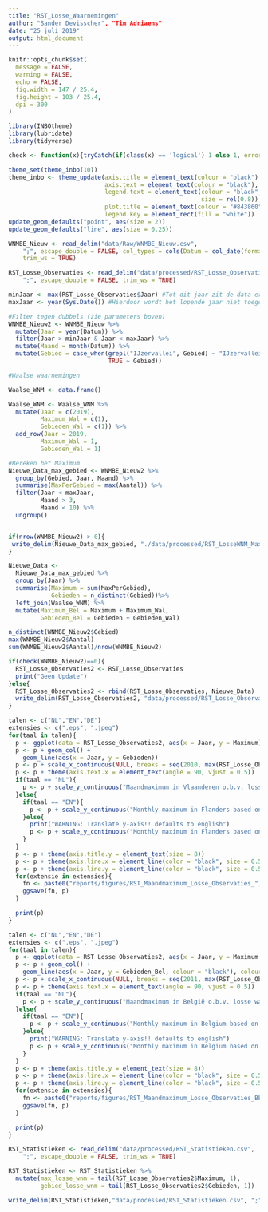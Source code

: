 ```yaml
---
title: "RST_Losse_Waarnemingen"
author: "Sander Devisscher", "Tim Adriaens"
date: "25 juli 2019"
output: html_document
---
```


```r
knitr::opts_chunk$set(
  message = FALSE,
  warning = FALSE,
  echo = FALSE,
  fig.width = 147 / 25.4,
  fig.height = 103 / 25.4,
  dpi = 300
)
```

```r
library(INBOtheme)
library(lubridate)
library(tidyverse)

check <- function(x){tryCatch(if(class(x) == 'logical') 1 else 1, error=function(e) 0)}

theme_set(theme_inbo(10))
theme_inbo <- theme_update(axis.title = element_text(colour = "black"), 
                           axis.text = element_text(colour = "black"),
                           legend.text = element_text(colour = "black", 
                                                      size = rel(0.8)),
                           plot.title = element_text(colour = "#843860"),
                           legend.key = element_rect(fill = "white"))
update_geom_defaults("point", aes(size = 2))
update_geom_defaults("line", aes(size = 0.25))

```

```r
WNMBE_Nieuw <- read_delim("data/Raw/WNMBE_Nieuw.csv", 
    ";", escape_double = FALSE, col_types = cols(Datum = col_date(format = "%d/%m/%Y")), 
    trim_ws = TRUE)

RST_Losse_Observaties <- read_delim("data/processed/RST_Losse_Observaties.csv", 
    ";", escape_double = FALSE, trim_ws = TRUE)
```

```r
minJaar <- max(RST_Losse_Observaties$Jaar) #Tot dit jaar zit de data er reeds in.
maxJaar <- year(Sys.Date()) #Hierdoor wordt het lopende jaar niet toegevoegd terwijl we de data behouden. 

#Filter tegen dubbels (zie parameters boven)
WNMBE_Nieuw2 <- WNMBE_Nieuw %>% 
  mutate(Jaar = year(Datum)) %>% 
  filter(Jaar > minJaar & Jaar < maxJaar) %>% 
  mutate(Maand = month(Datum)) %>% 
  mutate(Gebied = case_when(grepl("IJzervallei", Gebied) ~ "IJzervallei",
                            TRUE ~ Gebied))

#Waalse waarnemingen

Waalse_WNM <- data.frame()

Waalse_WNM <- Waalse_WNM %>% 
  mutate(Jaar = c(2019),
         Maximum_Wal = c(1),
         Gebieden_Wal = c(1)) %>% 
  add_row(Jaar = 2019,
         Maximum_Wal = 1,
         Gebieden_Wal = 1)

#Bereken het Maximum
Nieuwe_Data_max_gebied <- WNMBE_Nieuw2 %>% 
  group_by(Gebied, Jaar, Maand) %>% 
  summarise(MaxPerGebied = max(Aantal)) %>% 
  filter(Jaar < maxJaar, 
         Maand > 3, 
         Maand < 10) %>% 
  ungroup()


if(nrow(WNMBE_Nieuw2) > 0){
 write_delim(Nieuwe_Data_max_gebied, "./data/processed/RST_LosseWNM_MaxPerGebied.csv", delim = ";")
}

Nieuwe_Data <- 
  Nieuwe_Data_max_gebied %>% 
  group_by(Jaar) %>% 
  summarise(Maximum = sum(MaxPerGebied),
            Gebieden = n_distinct(Gebied))%>% 
  left_join(Waalse_WNM) %>% 
  mutate(Maximum_Bel = Maximum + Maximum_Wal,
         Gebieden_Bel = Gebieden + Gebieden_Wal) 

n_distinct(WNMBE_Nieuw2$Gebied)
max(WNMBE_Nieuw2$Aantal)
sum(WNMBE_Nieuw2$Aantal)/nrow(WNMBE_Nieuw2)

if(check(WNMBE_Nieuw2)==0){
  RST_Losse_Observaties2 <- RST_Losse_Observaties
  print("Geen Update")
}else{
  RST_Losse_Observaties2 <- rbind(RST_Losse_Observaties, Nieuwe_Data)
  write_delim(RST_Losse_Observaties2, "data/processed/RST_Losse_Observaties.csv", ";")
}
```

```r
talen <- c("NL","EN","DE")
extensies <- c(".eps", ".jpeg")
for(taal in talen){
  p <- ggplot(data = RST_Losse_Observaties2, aes(x = Jaar, y = Maximum))
  p <- p + geom_col() +
    geom_line(aes(x = Jaar, y = Gebieden))
  p <- p + scale_x_continuous(NULL, breaks = seq(2010, max(RST_Losse_Observaties2$Jaar), by = 1))
  p <- p + theme(axis.text.x = element_text(angle = 90, vjust = 0.5))
  if(taal == "NL"){
    p <- p + scale_y_continuous("Maandmaximum in Vlaanderen o.b.v. losse waarnemingen",breaks = seq(0, 20, by = 2), limits = c(0,20), expand = c(0,0))
  }else{
    if(taal == "EN"){
      p <- p + scale_y_continuous("Monthly maximum in Flanders based on individual observations",breaks = seq(0, 20, by = 2), limits = c(0,20),expand = c(0,0))
    }else{
      print("WARNING: Translate y-axis!! defaults to english")
      p <- p + scale_y_continuous("Monthly maximum in Flanders based on individual observations",breaks = seq(0, 20, by = 2), limits = c(0,20),expand = c(0,0))
    }
  }
  p <- p + theme(axis.title.y = element_text(size = 8))
  p <- p + theme(axis.line.x = element_line(color = "black", size = 0.5, linetype = "solid"))
  p <- p + theme(axis.line.y = element_line(color = "black", size = 0.5, linetype = "solid"))
  for(extensie in extensies){
    fn <- paste0("reports/figures/RST_Maandmaximum_Losse_Observaties_", taal , extensie)
    ggsave(fn, p)
  }

  print(p)
}

```

```r
talen <- c("NL","EN","DE")
extensies <- c(".eps", ".jpeg")
for(taal in talen){
  p <- ggplot(data = RST_Losse_Observaties2, aes(x = Jaar, y = Maximum_Bel))
  p <- p + geom_col() +
    geom_line(aes(x = Jaar, y = Gebieden_Bel, colour = "black"), colour = "black", size = 1) 
  p <- p + scale_x_continuous(NULL, breaks = seq(2011, max(RST_Losse_Observaties2$Jaar), by = 1))
  p <- p + theme(axis.text.x = element_text(angle = 90, vjust = 0.5))
  if(taal == "NL"){
    p <- p + scale_y_continuous("Maandmaximum in België o.b.v. losse waarnemingen",breaks = seq(0, 40, by = 2), limits = c(0,40), expand = c(0,0))
  }else{
    if(taal == "EN"){
      p <- p + scale_y_continuous("Monthly maximum in Belgium based on individual observations",breaks = seq(0, 40, by = 2), limits = c(0,40),expand = c(0,0))
    }else{
      print("WARNING: Translate y-axis!! defaults to english")
      p <- p + scale_y_continuous("Monthly maximum in Belgium based on individual observations",breaks = seq(0, 400, by = 2), limits = c(0,40),expand = c(0,0))
    }
  }
  p <- p + theme(axis.title.y = element_text(size = 8))
  p <- p + theme(axis.line.x = element_line(color = "black", size = 0.5, linetype = "solid"))
  p <- p + theme(axis.line.y = element_line(color = "black", size = 0.5, linetype = "solid"))
  for(extensie in extensies){
    fn <- paste0("reports/figures/RST_Maandmaximum_Losse_Observaties_BEL_", taal , extensie)
    ggsave(fn, p)
  }

  print(p)
}

```

```r
RST_Statistieken <- read_delim("data/processed/RST_Statistieken.csv", 
    ";", escape_double = FALSE, trim_ws = TRUE)

RST_Statistieken <- RST_Statistieken %>% 
  mutate(max_losse_wnm = tail(RST_Losse_Observaties2$Maximum, 1),
         gebied_losse_wnm = tail(RST_Losse_Observaties2$Gebieden, 1))

write_delim(RST_Statistieken,"data/processed/RST_Statistieken.csv", ";")
```


